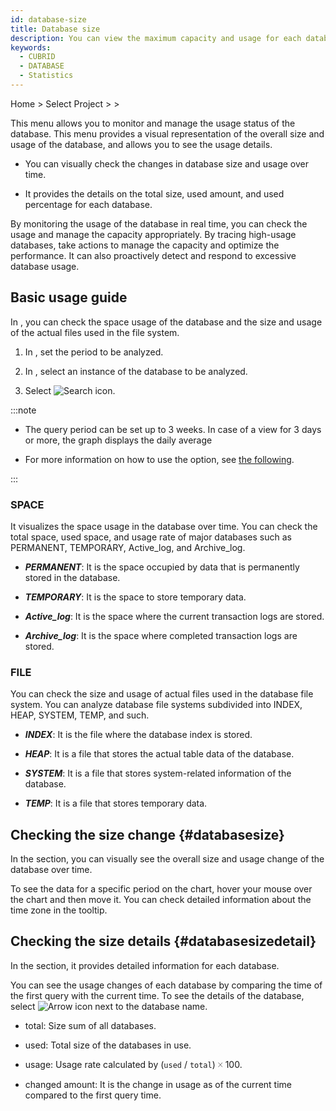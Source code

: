 ```yaml
---
id: database-size
title: Database size
description: You can view the maximum capacity and usage for each database over time.
keywords:
  - CUBRID
  - DATABASE
  - Statistics
---
```


Home &gt; Select Project &gt; <Cmdname sid="side_reportStat" className="uitext" /> &gt; <Cmdname sid="side_dbSize" className="uitext" />

This menu allows you to monitor and manage the usage status of the database. This menu provides a visual representation of the overall size and usage of the database, and allows you to see the usage details.

- You can visually check the changes in database size and usage over time.

- It provides the details on the total size, used amount, and used percentage for each database.

By monitoring the usage of the database in real time, you can check the usage and manage the capacity appropriately. By tracing high-usage databases, take actions to manage the capacity and optimize the performance. It can also proactively detect and respond to excessive database usage.

## Basic usage guide

In <Cmdname sid="side_dbSize" className="uitext" />, you can check the space usage of the database and the size and usage of the actual files used in the file system.

1. In <Cmdname sid="time" className="uitext" />, set the period to be analyzed.

2. In <Cmdname sid="instance" className="uitext" />, select an instance of the database to be analyzed.

3. Select ![Search icon](/img/ico-btn-search.png).

:::note

- The query period can be set up to 3 weeks. In case of a view for 3 days or more, the graph displays the daily average

- For more information on how to use the <Cmdname sid="time" className="uitext" /> option, see [the following](usage-ui#timeselector).

:::

### SPACE

It visualizes the space usage in the database over time. You can check the total space, used space, and usage rate of major databases such as PERMANENT, TEMPORARY, Active_log, and Archive_log.

<ImgLang img='db-stat-table-space-cubrid.png' desc='Database size' />

- ***PERMANENT***: It is the space occupied by data that is permanently stored in the database.

- ***TEMPORARY***: It is the space to store temporary data.

- ***Active_log***: It is the space where the current transaction logs are stored.

- ***Archive_log***: It is the space where completed transaction logs are stored.

### FILE

You can check the size and usage of actual files used in the database file system. You can analyze database file systems subdivided into INDEX, HEAP, SYSTEM, TEMP, and such.

<ImgLang img='db-stat-table-space-file-cubrid.png' desc='Database size' />

- ***INDEX***: It is the file where the database index is stored.

- ***HEAP***: It is a file that stores the actual table data of the database.

- ***SYSTEM***: It is a file that stores system-related information of the database.

- ***TEMP***: It is a file that stores temporary data.

## Checking the size change {#databasesize}

In the <Cmdname sid="TTL06025" className="uitext" /> section, you can visually see the overall size and usage change of the database over time.

<ImgLang img="db-stat-table-space-check-trend-cubrid.png" desc="Database size" />

To see the data for a specific period on the chart, hover your mouse over the chart and then move it. You can check detailed information about the time zone in the tooltip.

## Checking the size details {#databasesizedetail}

In the <Cmdname sid="TTL06026" className="uitext" /> section, it provides detailed information for each database.

<ImgLang img="db-stat-table-space-size-details-cubrid.png" desc="Database size" />

You can see the usage changes of each database by comparing the time of the first query with the current time. To see the details of the database, select ![Arrow icon](/img/ic-caret-right.svg) next to the database name.

- <UI>total</UI>: Size sum of all databases.

- <UI>used</UI>: Total size of the databases in use.

- <UI>usage</UI>: Usage rate calculated by (`used` / `total`) 🞨 100.

- <UI>changed amount</UI>: It is the change in usage as of the current time compared to the first query time.
